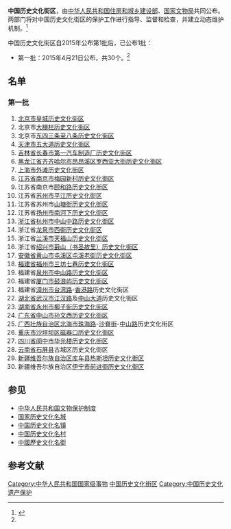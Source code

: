 '''中国历史文化街区'''，由[[中华人民共和国住房和城乡建设部|中华人民共和国住房和城乡建设部]]、[[国家文物局|国家文物局]]共同公布。两部门将对中国历史文化街区的保护工作进行指导、监督和检查，并建立动态维护机制。<ref name=gczw>{{Cite web |url=http://www.guancha.cn/Rural/2015_04_22_316840.shtml |title=第一批30个中国历史文化街区公布 有你家乡的么，观察者网，2015-04-22 |accessdate=2015-04-22 |archive-date=2019-05-15 |archive-url=https://web.archive.org/web/20190515174951/https://www.guancha.cn/Rural/2015_04_22_316840.shtml |dead-url=no }}</ref>

中国历史文化街区自2015年公布第1批后，已公布1批：
*第一批：2015年4月21日公布，共30个。<ref name=gczw/>

==名单==
===第一批===
#[[北京市|北京市]][[北京皇城|皇城历史文化街区]]
#北京市[[大栅栏|大栅栏历史文化街区]]
#北京市[[东四街道_(北京市)|东四三条至八条历史文化街区]]
#[[天津市|天津市]][[五大道|五大道历史文化街区]]
#[[吉林省|吉林省]][[长春市|长春市]][[中国第一汽车集团|第一汽车制造厂历史文化街区]]
#[[黑龙江省|黑龙江省]][[齐齐哈尔市|齐齐哈尔市]][[昂昂溪区|昂昂溪区]][[罗西亚大街|罗西亚大街历史文化街区]]
#[[上海市|上海市]][[外滩|外滩历史文化街区]]
#[[江苏省|江苏省]][[南京市|南京市]][[梅园新村街道|梅园新村历史文化街区]]
#江苏省南京市[[颐和路|颐和路历史文化街区]]
#江苏省[[苏州市|苏州市]][[平江路_(苏州街道)|平江历史文化街区]]
#江苏省苏州市[[山塘街|山塘街历史文化街区]]
#江苏省[[扬州市|扬州市]][[南河下|南河下历史文化街区]]
#[[浙江省|浙江省]][[杭州市|杭州市]][[中山中路近代建筑群|中山中路历史文化街区]]
#浙江省[[龙泉市|龙泉市]][[西街_(龙泉市)|西街历史文化街区]]
#浙江省[[兰溪市|兰溪市]][[天福山|天福山历史文化街区]]
#浙江省[[绍兴市|绍兴市]][[蕺山|蕺山（书圣故里）历史文化街区]]
#[[安徽省|安徽省]][[黄山市|黄山市]][[屯溪区|屯溪区]][[屯溪老街|屯溪老街历史文化街区]]
#[[福建省|福建省]][[福州市|福州市]][[三坊七巷|三坊七巷历史文化街区]]
#福建省[[泉州市|泉州市]][[中山路_(泉州)|中山路历史文化街区]]
#福建省[[厦门市|厦门市]][[鼓浪屿|鼓浪屿历史文化街区]]
#福建省[[漳州市|漳州市]][[台湾路_(漳州)|台湾路]]-[[香港路_(漳州)|香港路]]历史文化街区
#[[湖北省|湖北省]][[武汉市|武汉市]][[江汉路|江汉路]]及[[中山大道_(武汉市)|中山大道]]历史文化街区
#[[湖南省|湖南省]][[永州市|永州市]][[柳子街|柳子街历史文化街区]]
#[[广东省|广东省]][[中山市|中山市]][[孙文西|孙文西历史文化街区]]
#[[广西壮族自治区|广西壮族自治区]][[北海市|北海市]][[珠海路|珠海路]]-[[沙脊街|沙脊街]]-[[中山路_(北海)|中山路]]历史文化街区
#[[重庆市|重庆市]][[沙坪坝区|沙坪坝区]][[磁器口古镇|磁器口历史文化街区]]
#[[四川省|四川省]][[阆中市|阆中市]][[华光楼|华光楼历史文化街区]]
#[[云南省|云南省]][[石屏县|石屏县]]古城区历史文化街区
#[[新疆维吾尔族自治区|新疆维吾尔族自治区]][[库车市|库车县]][[热斯坦|热斯坦历史文化街区]]
#新疆维吾尔族自治区[[伊宁市|伊宁市]][[前进街_(伊宁市)|前进街历史文化街区]] 

== 参见 ==

* [[中华人民共和国文物保护制度|中华人民共和国文物保护制度]]
* [[国家历史文化名城|国家历史文化名城]]
* [[中国历史文化名镇|中国历史文化名镇]]
* [[中国历史文化名村|中国历史文化名村]]
* [[中国历史文化名街|中國歷史文化名街]]

== 参考文献 ==
{{Reflist}}

{{中华人民共和国各类资源保护列表}}

[[Category:中华人民共和国国家级事物|Category:中华人民共和国国家级事物]]
[[Category:中国历史文化街区|]]
[[Category:中国历史文化遗产保护|Category:中国历史文化遗产保护]]